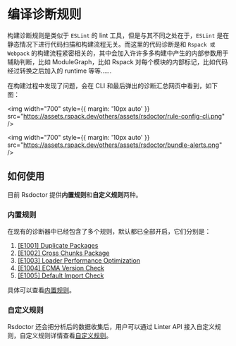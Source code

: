# 编译诊断规则

构建诊断规则是类似于 `ESLint` 的 lint 工具，但是与其不同之处在于，`ESLint` 是在静态情况下进行代码扫描和构建流程无关。而这里的代码诊断是和 `Rspack 或 Webpack` 的构建流程紧密相关的，其中会加入许许多多构建中产生的内部参数用于辅助判断，比如 ModuleGraph，比如 Rspack 对每个模块的内部标记，比如代码经过转换之后加入的 runtime 等等……

在构建过程中发现了问题，会在 CLI 和最后弹出的诊断汇总网页中看到，如下图：

<img
  width="700"
  style={{ margin: '10px auto' }}
  src="https://assets.rspack.dev/others/assets/rsdoctor/rule-config-cli.png"
/>

<img
  width="700"
  style={{ margin: '10px auto' }}
  src="https://assets.rspack.dev/others/assets/rsdoctor/bundle-alerts.png"
/>

## 如何使用

目前 Rsdoctor 提供**内置规则**和**自定义规则**两种。

### 内置规则

在现有的诊断器中已经包含了多个规则，默认都已全部开启，它们分别是：

1. [[E1001] Duplicate Packages](/guide/rules/rules#e1001-duplicate-packages)
2. [[E1002] Cross Chunks Package](/guide/rules/rules#e1002-cross-chunks-package)
3. [[E1003] Loader Performance Optimization](/guide/rules/rules#e1003-loader-performance-optimization)
4. [[E1004] ECMA Version Check](/guide/rules/rules#e1004-ecma-version-check)
5. [[E1005] Default Import Check](/guide/rules/rules#e1005-default-import-check)

具体可以查看[内置规则](/guide/rules/rules)。

### 自定义规则

Rsdoctor 还会把分析后的数据收集后，用户可以通过 Linter API 接入自定义规则，自定义规则详情查看[自定义规则](/guide/rules/rule-custom)。
